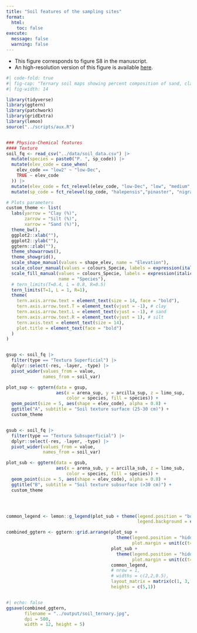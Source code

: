 ```yaml
---
title: "Soil features of the sampling sites"
format: 
  html:
    toc: false
execute:
  message: false
  warning: false
---
```


- This figure corresponds to figure S8 in the manuscript.
- An high-resolution version of this figure is available [here](../output/soil_ternary.jpg).


```r
#| code-fold: true
#| fig-cap: "Ternary soil maps showing percent composition of sand, clay and silt of the studied sites, for surface (up to 25-30 cm depth) (a) and subsurface (> 30 cm depth) soils (b)."
#| fig-width: 14

library(tidyverse)
library(ggtern)
library(patchwork)
library(gridExtra)
library(lemon)
source("../scripts/aux.R")


### Physico-Chemical features  
#### Texture 
soil_fq <- read_csv("../data/soil_data.csv") |> 
  mutate(species = paste0("P. ", sp_code)) |>
  mutate(elev_code = case_when(
    elev_code == "low2" ~ "low-Dec", 
    TRUE ~ elev_code
  )) |> 
  mutate(elev_code = fct_relevel(elev_code, "low-Dec", "low", "medium", "high")) |> 
  mutate(sp_code = fct_relevel(sp_code, "halepensis","pinaster", "nigra", "sylvestris")) 

# Plots parameters 
custom_theme <- list(
  labs(yarrow = "Clay (%)",
       zarrow = "Silt (%)", 
       xarrow = "Sand (%)"),
  theme_bw(),
  ggplot2::xlab(""),
  ggplot2::ylab(""), 
  ggtern::zlab(""),
  theme_showarrows(),
  theme_showgrid(),
  scale_shape_manual(values = shape_elev, name = "Elevation"),
  scale_colour_manual(values = colours_Specie, labels = expression(italic("P. halepensis"), italic("P. pinaster"), italic("P. nigra"), italic("P. sylvestris")), name = "Species"),
  scale_fill_manual(values = colours_Specie, labels = expression(italic("P. halepensis"), italic("P. pinaster"), italic("P. nigra"), italic("P. sylvestris")),
                    name = "Species"),
  # tern_limits(T=0.4, L = 0.8, R=0.5) 
  tern_limits(T=1, L = 1, R=1),
  theme(
    tern.axis.arrow.text = element_text(size = 14, face = "bold"), 
    tern.axis.arrow.text.T = element_text(vjust = -1), # clay
    tern.axis.arrow.text.L = element_text(vjust = -1), # sand
    tern.axis.arrow.text.R = element_text(vjust = 1), # silt
    tern.axis.text = element_text(size = 14),
    plot.title = element_text(face = "bold")
  )
)


gsup <- soil_fq |> 
  filter(type == "Textura Superficial") |> 
  dplyr::select(-res, -layer, -type) |> 
  pivot_wider(values_from = value, 
              names_from = soil_var)

plot_sup <- ggtern(data = gsup, 
                   aes(x = arena_sup, y = arcilla_sup, z = limo_sup, 
                       color = species, fill = species)) +
  geom_point(size = 5, aes(shape = elev_code), alpha = 0.8) +
  ggtitle("A", subtitle = "Soil texture surface (25-30 cm)") +
  custom_theme 


gsub <- soil_fq |> 
  filter(type == "Textura Subsuperficial") |> 
  dplyr::select(-res, -layer, -type) |> 
  pivot_wider(values_from = value, 
              names_from = soil_var)

plot_sub <- ggtern(data = gsub, 
                   aes(x = arena_sub, y = arcilla_sub, z = limo_sub, 
                       color = species, fill = species)) +
  geom_point(size = 5, aes(shape = elev_code), alpha = 0.8) +
  ggtitle("B", subtitle = "Soil texture subsurface (>30 cm)") +
  custom_theme




common_legend <- lemon::g_legend(plot_sub + theme(legend.position = "bottom",
                                                  legend.background = element_blank()))

combined_ggtern <- ggtern::grid.arrange(plot_sup + 
                                          theme(legend.position = "hidden",
                                                plot.margin = unit(c(t=0.4, r=-5, b=-.6, l=0), "cm")),
                                        plot_sub + 
                                          theme(legend.position = "hidden",
                                                plot.margin = unit(c(t=0.4, r=0, b=-.6, l=-5), "cm")),
                                        common_legend,
                                        # nrow = 1, 
                                        # widths = c(2,2,0.5),
                                        layout_matrix = matrix(c(1, 3, 2, 3), nrow = 2), 
                                        heights = c(5,1))



```

```r
#| echo: false
ggsave(combined_ggtern, 
       filename = "../output/soil_ternary.jpg",
       dpi = 500, 
       width = 12, height = 5)
```








